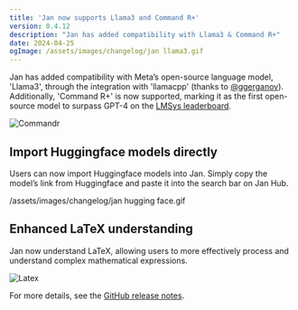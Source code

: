 ```yaml
---
title: 'Jan now supports Llama3 and Command R+'
version: 0.4.12
description: "Jan has added compatibility with Llama3 & Command R+"
date: 2024-04-25
ogImage: /assets/images/changelog/jan llama3.gif
---
```



<ChangelogHeader/>

Jan has added compatibility with Meta’s open-source language model, 'Llama3', through the integration with 'llamacpp' (thanks to [@ggerganov](https://github.com/ggerganov)). 
Additionally, 'Command R+' is now supported, marking it as the first open-source model to surpass GPT-4 on the [LMSys leaderboard](https://chat.lmsys.org/?leaderboard).

![Commandr](/assets/images/changelog/jan_cohere_commandr.gif)


## Import Huggingface models directly

Users can now import Huggingface models into Jan. Simply copy the model’s link from Huggingface and paste it into the search bar on Jan Hub.

/assets/images/changelog/jan hugging face.gif

## Enhanced LaTeX understanding

Jan now understand LaTeX, allowing users to more effectively process and understand complex mathematical expressions. 

![Latex](/assets/images/changelog/jan_update_latex.gif)

For more details, see the [GitHub release notes](https://github.com/janhq/jan/releases/tag/v0.4.12).
